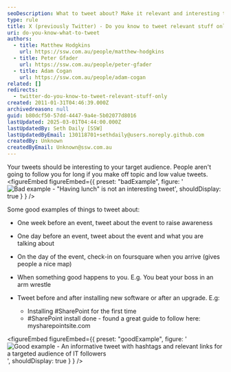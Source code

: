 ```yaml
---
seoDescription: What to tweet about? Make it relevant and interesting to your target audience! Don't waste followers' time with off-topic or low-value tweets. Focus on sharing valuable insights, updates, or engaging stories that resonate with them.
type: rule
title: X (previously Twitter) - Do you know to tweet relevant stuff only?
uri: do-you-know-what-to-tweet
authors:
  - title: Matthew Hodgkins
    url: https://ssw.com.au/people/matthew-hodgkins
  - title: Peter Gfader
    url: https://ssw.com.au/people/peter-gfader
  - title: Adam Cogan
    url: https://ssw.com.au/people/adam-cogan
related: []
redirects:
  - twitter-do-you-know-to-tweet-relevant-stuff-only
created: 2011-01-31T04:46:39.000Z
archivedreason: null
guid: b80dcf50-57dd-4447-9a4e-5b02077d8016
lastUpdated: 2025-03-01T04:44:00.000Z
lastUpdatedBy: Seth Daily [SSW]
lastUpdatedByEmail: 130118701+sethdaily@users.noreply.github.com
createdBy: Unknown
createdByEmail: Unknown@ssw.com.au
---
```


Your tweets should be interesting to your target audience. People aren't going to follow you for long if you make off topic and low value tweets.
<figureEmbed figureEmbed={{
  preset: "badExample",
  figure: '![Bad example - "Having lunch" is not an interesting tweet](bad-twitter.png)',
  shouldDisplay: true
} } />


Some good examples of things to tweet about:

* One week before an event, tweet about the event to raise awareness
* One day before an event, tweet about the event and what you are talking about
* On the day of the event, check-in on foursquare when you arrive (gives people a nice map)
* When something good happens to you. E.g. You beat your boss in an arm wrestle
* Tweet before and after installing new software or after an upgrade. E.g:

  * Installing #SharePoint for the first time
  * \#SharePoint install done - found a great guide to follow here: mysharepointsite.com

<figureEmbed figureEmbed={{
  preset: "goodExample",
  figure: '![Good example - An informative tweet with hashtags and relevant links for a targeted audience of IT followers](good-twitter.png)',
  shouldDisplay: true
} } />
